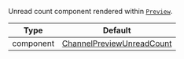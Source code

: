 Unread count component rendered within [`Preview`](../../ui-components/channel-list/channel-preview-messenger).

| Type      | Default                                                                                    |
| --------- | ------------------------------------------------------------------------------------------ |
| component | [ChannelPreviewUnreadCount](../../ui-components/channel-list/channel-preview-unread-count) |
